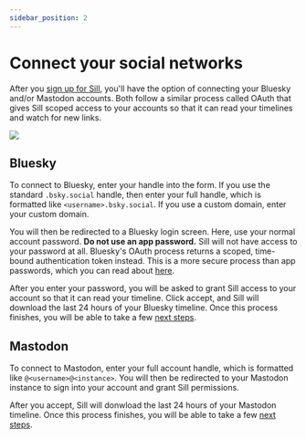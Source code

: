 ```yaml
---
sidebar_position: 2
---
```


# Connect your social networks

After you [sign up for Sill](./signing-up-for-sill.mdx), you'll have the option of connecting your Bluesky and/or Mastodon accounts. Both follow a similar process called OAuth that gives Sill scoped access to your accounts so that it can read your timelines and watch for new links.

<div style={{
  maxWidth: "500px",
  margin: "0 auto"
}}>
<img src={require('./assets/connect.png').default} style={{
  width: "100%",
  height: "auto"
}} />
</div>

## Bluesky

To connect to Bluesky, enter your handle into the form. If you use the standard `.bsky.social` handle, then enter your full handle, which is formatted like `<username>.bsky.social`. If you use a custom domain, enter your custom domain.

You will then be redirected to a Bluesky login screen. Here, use your normal account password. **Do not use an app password.** Sill will not have access to your password at all. Bluesky's OAuth process returns a scoped, time-bound authentication token instead. This is a more secure process than app passwords, which you can read about [here](https://docs.bsky.app/blog/oauth-atproto).

After you enter your password, you will be asked to grant Sill access to your account so that it can read your timeline. Click accept, and Sill will download the last 24 hours of your Bluesky timeline. Once this process finishes, you will be able to take a few [next steps](#next-steps).

## Mastodon

To connect to Mastodon, enter your full account handle, which is formatted like `@<username>@<instance>`. You will then be redirected to your Mastodon instance to sign into your account and grant Sill permissions.

After you accept, Sill will donwload the last 24 hours of your Mastodon timeline. Once this process finishes, you will be able to take a few [next steps](#next-steps).